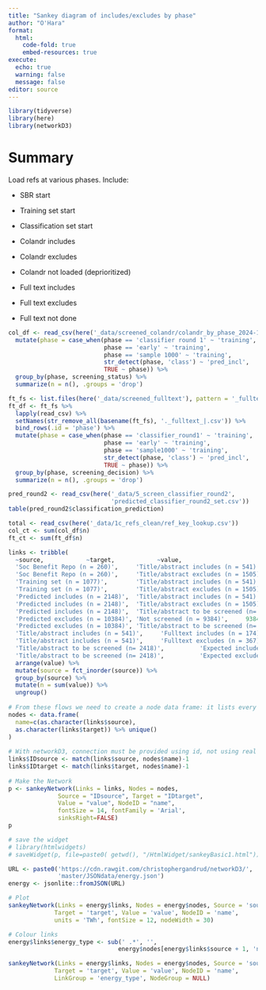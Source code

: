 ```yaml
---
title: "Sankey diagram of includes/excludes by phase"
author: "O'Hara"
format: 
  html:
    code-fold: true
    embed-resources: true
execute:
  echo: true
  warning: false
  message: false
editor: source
---
```


```r
library(tidyverse)
library(here)
library(networkD3)

```

# Summary

Load refs at various phases.  Include:

* SBR start
* Training set start
* Classification set start

* Colandr includes
* Colandr excludes
* Colandr not loaded (deprioritized)

* Full text includes
* Full text excludes
* Full text not done

```r
col_df <- read_csv(here('_data/screened_colandr/colandr_by_phase_2024-12-01.csv')) %>%
  mutate(phase = case_when(phase == 'classifier round 1' ~ 'training',
                           phase == 'early' ~ 'training',
                           phase == 'sample 1000' ~ 'training',
                           str_detect(phase, 'class') ~ 'pred_incl',
                           TRUE ~ phase)) %>%
  group_by(phase, screening_status) %>%
  summarize(n = n(), .groups = 'drop')

ft_fs <- list.files(here('_data/screened_fulltext'), pattern = '_fulltext_', full.names = TRUE) 
ft_df <- ft_fs %>%
  lapply(read_csv) %>%
  setNames(str_remove_all(basename(ft_fs), '._fulltext_|.csv')) %>%
  bind_rows(.id = 'phase') %>%
  mutate(phase = case_when(phase == 'classifier_round1' ~ 'training',
                           phase == 'early' ~ 'training',
                           phase == 'sample1000' ~ 'training',
                           str_detect(phase, 'class') ~ 'pred_incl',
                           TRUE ~ phase)) %>%
  group_by(phase, screening_decision) %>%
  summarize(n = n(), .groups = 'drop')

pred_round2 <- read_csv(here('_data/5_screen_classifier_round2',
                             'predicted_classifier_round2_set.csv'))
table(pred_round2$classification_prediction)

total <- read_csv(here('_data/1c_refs_clean/ref_key_lookup.csv'))
col_ct <- sum(col_df$n)
ft_ct <- sum(ft_df$n)
```


```r
links <- tribble(
  ~source,            ~target,            ~value,
  'Soc Benefit Repo (n = 260)',     'Title/abstract includes (n = 541)',   131,
  'Soc Benefit Repo (n = 260)',     'Title/abstract excludes (n = 1505)',  129,
  'Training set (n = 1077)',        'Title/abstract includes (n = 541)',   147,
  'Training set (n = 1077)',        'Title/abstract excludes (n = 1505)',  930,
  'Predicted includes (n = 2148)',  'Title/abstract includes (n = 541)',   284,
  'Predicted includes (n = 2148)',  'Title/abstract excludes (n = 1505)',  446,
  'Predicted includes (n = 2148)',  'Title/abstract to be screened (n= 2418)',       1418,
  'Predicted excludes (n = 10384)', 'Not screened (n = 9384)',     9384,
  'Predicted excludes (n = 10384)', 'Title/abstract to be screened (n= 2418)',       1000,
  'Title/abstract includes (n = 541)',     'Fulltext includes (n = 174)',  174,
  'Title/abstract includes (n = 541)',     'Fulltext excludes (n = 367)',  367,
  'Title/abstract to be screened (n= 2418)',          'Expected includes (n = 99)',   99,
  'Title/abstract to be screened (n= 2418)',          'Expected excludes (n = 2319)', 2319) %>%
  arrange(value) %>%
  mutate(source = fct_inorder(source)) %>%
  group_by(source) %>%
  mutate(n = sum(value)) %>%
  ungroup()
 
# From these flows we need to create a node data frame: it lists every entities involved in the flow
nodes <- data.frame(
  name=c(as.character(links$source), 
  as.character(links$target)) %>% unique()
)
 
# With networkD3, connection must be provided using id, not using real name like in the links dataframe.. So we need to reformat it.
links$IDsource <- match(links$source, nodes$name)-1 
links$IDtarget <- match(links$target, nodes$name)-1
 
# Make the Network
p <- sankeyNetwork(Links = links, Nodes = nodes,
              Source = "IDsource", Target = "IDtarget",
              Value = "value", NodeID = "name", 
              fontSize = 14, fontFamily = 'Arial',
              sinksRight=FALSE)
p

# save the widget
# library(htmlwidgets)
# saveWidget(p, file=paste0( getwd(), "/HtmlWidget/sankeyBasic1.html"))
```

```r
URL <- paste0('https://cdn.rawgit.com/christophergandrud/networkD3/',
              'master/JSONdata/energy.json')
energy <- jsonlite::fromJSON(URL)

# Plot
sankeyNetwork(Links = energy$links, Nodes = energy$nodes, Source = 'source',
             Target = 'target', Value = 'value', NodeID = 'name',
             units = 'TWh', fontSize = 12, nodeWidth = 30)

# Colour links
energy$links$energy_type <- sub(' .*', '',
                               energy$nodes[energy$links$source + 1, 'name'])

sankeyNetwork(Links = energy$links, Nodes = energy$nodes, Source = 'source',
             Target = 'target', Value = 'value', NodeID = 'name',
             LinkGroup = 'energy_type', NodeGroup = NULL)

```

